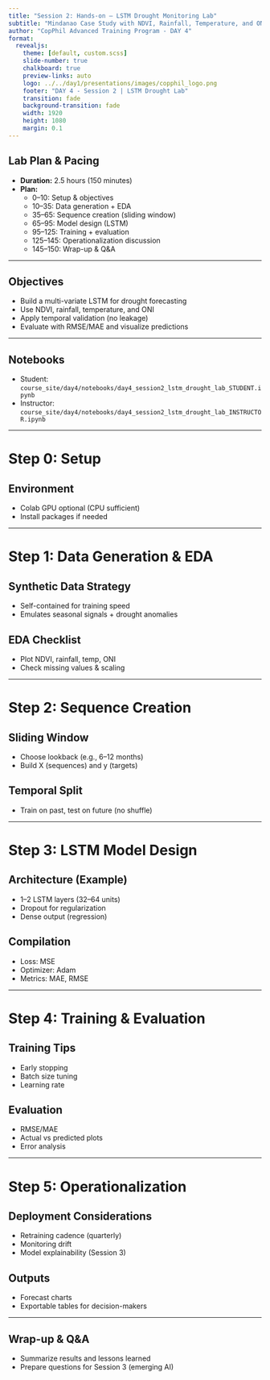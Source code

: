 ```yaml
---
title: "Session 2: Hands-on – LSTM Drought Monitoring Lab"
subtitle: "Mindanao Case Study with NDVI, Rainfall, Temperature, and ONI"
author: "CopPhil Advanced Training Program - DAY 4"
format:
  revealjs:
    theme: [default, custom.scss]
    slide-number: true
    chalkboard: true
    preview-links: auto
    logo: ../../day1/presentations/images/copphil_logo.png
    footer: "DAY 4 - Session 2 | LSTM Drought Lab"
    transition: fade
    background-transition: fade
    width: 1920
    height: 1080
    margin: 0.1
---
```


## Lab Plan & Pacing {.smaller}

- **Duration:** 2.5 hours (150 minutes)
- **Plan:**
  - 0–10: Setup & objectives
  - 10–35: Data generation + EDA
  - 35–65: Sequence creation (sliding window)
  - 65–95: Model design (LSTM)
  - 95–125: Training + evaluation
  - 125–145: Operationalization discussion
  - 145–150: Wrap-up & Q&A

---

## Objectives

- Build a multi-variate LSTM for drought forecasting
- Use NDVI, rainfall, temperature, and ONI
- Apply temporal validation (no leakage)
- Evaluate with RMSE/MAE and visualize predictions

---

## Notebooks

- Student: `course_site/day4/notebooks/day4_session2_lstm_drought_lab_STUDENT.ipynb`
- Instructor: `course_site/day4/notebooks/day4_session2_lstm_drought_lab_INSTRUCTOR.ipynb`

---

# Step 0: Setup {background-color="#2C5F77"}

## Environment

- Colab GPU optional (CPU sufficient)
- Install packages if needed

---

# Step 1: Data Generation & EDA {background-color="#2C5F77"}

## Synthetic Data Strategy

- Self-contained for training speed
- Emulates seasonal signals + drought anomalies

## EDA Checklist

- Plot NDVI, rainfall, temp, ONI
- Check missing values & scaling

---

# Step 2: Sequence Creation {background-color="#2C5F77"}

## Sliding Window

- Choose lookback (e.g., 6–12 months)
- Build X (sequences) and y (targets)

## Temporal Split

- Train on past, test on future (no shuffle)

---

# Step 3: LSTM Model Design {background-color="#2C5F77"}

## Architecture (Example)

- 1–2 LSTM layers (32–64 units)
- Dropout for regularization
- Dense output (regression)

## Compilation

- Loss: MSE
- Optimizer: Adam
- Metrics: MAE, RMSE

---

# Step 4: Training & Evaluation {background-color="#2C5F77"}

## Training Tips

- Early stopping
- Batch size tuning
- Learning rate

## Evaluation

- RMSE/MAE
- Actual vs predicted plots
- Error analysis

---

# Step 5: Operationalization {background-color="#2C5F77"}

## Deployment Considerations

- Retraining cadence (quarterly)
- Monitoring drift
- Model explainability (Session 3)

## Outputs

- Forecast charts
- Exportable tables for decision-makers

---

## Wrap-up & Q&A

- Summarize results and lessons learned
- Prepare questions for Session 3 (emerging AI)
